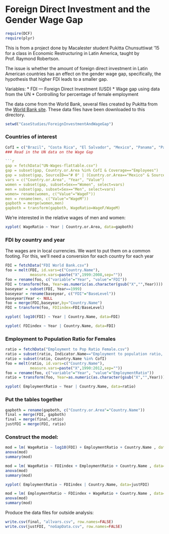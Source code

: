 Foreign Direct Investment and the Gender Wage Gap
========================================================

```r
require(DCF)
require(plyr)
```

This is from a project done by Macalester student Pukitta Chunsuttiwat '15 for a class in Economic Restructuring in Latin America, taught by Prof. Raymond Robertson.

The issue is whether the amount of foreign direct investment in Latin American countries has an effect on the gender wage gap, specifically, the hypothesis that higher FDI leads to a smaller gap.

Variables:
* FDI --- Foreign Direct Investment (USD)
* Wage gap using data from the UN
* Controlling for percentage of female employment

The data come from the World Bank, several files created by Pukitta from the [World Bank site]().  These data files have been downloaded to this directory.

```r
setwd("CaseStudies/ForeignInvestmentAndWageGap")
```

### Countries of interest

```r
CofI = c("Brazil", "Costa Rica", "El Salvador", "Mexico", "Panama", "Paraguay")
### Read in the UN data on the Wage Gap

```r
gap = fetchData("UN-Wages-flattable.csv")
gap = subset(gap, Country.or.Area %in% CofI & Coverage=="Employees")
gap = subset(gap, SourceID=="# 0" | (Country.or.Area=="Mexico" & SourceID=="# 1"))
vars = c("Country.or.Area", "Year", "Value")
women = subset(gap, subset=Sex=="Women", select=vars)
men = subset(gap, subset=Sex=="Men", select=vars)
women= rename(women, c("Value"="WageF"))
men = rename(men, c("Value"="WageM"))
gapboth = merge(women,men)
gapboth = transform(gapboth, WageRatio=WageF/WageM)
```

We're interested in the relative wages of men and women:
```r
xyplot( WageRatio ~ Year | Country.or.Area, data=gapboth)
```

### FDI by country and year
The wages are in local currencies.  We want to put them on a common footing.  For this, we'll need a conversion for each country for each year

```r
FDI = fetchData("FDI World Bank.csv")
foo = melt(FDI, id.vars=c("Country.Name"), 
           measure.vars=paste("X",1999:2008,sep=""))
foo = rename(foo, c("variable"="Year", "value"="FDI"))
FDI = transform(foo, Year=as.numeric(as.character(gsub("X","",Year))))
baseyear = subset(FDI, Year==1999)
baseyear = rename(baseyear, c("FDI"="BaseLevel"))
baseyear$Year <- NULL
foo = merge(FDI,baseyear,by="Country.Name")
FDI = transform(foo, FDIindex=FDI/BaseLevel)
```

```r
xyplot( log10(FDI) ~ Year | Country.Name, data=FDI)
```

```r
xyplot( FDIindex ~ Year | Country.Name, data=FDI)
```

### Employment to Population Ratio for Females

```r
ratio = fetchData("Employment to Pop Ratio Female.csv")
ratio = subset(ratio, Indicator.Name=="Employment to population ratio, 15+, female (%)")
ratio = subset(ratio, Country.Name %in% CofI)
foo = melt(ratio, id.vars=c("Country.Name"), 
           measure.vars=paste("X",1990:2012,sep=""))
foo = rename(foo, c("variable"="Year", "value"="EmploymentRatio"))
ratio = transform(foo, Year=as.numeric(as.character(gsub("X","",Year))))
```

```r
xyplot( EmploymentRatio ~ Year | Country.Name, data=ratio)
```


### Put the tables together

```r
gapboth = rename(gapboth, c("Country.or.Area"="Country.Name"))
final = merge(FDI, gapboth)
final = merge(final,ratio)
justFDI = merge(FDI, ratio)
```

### Construct the model:

```r
mod = lm( WageRatio ~ log10(FDI) + EmploymentRatio + Country.Name , data=final)
anova(mod)
summary(mod)
```

```r
mod = lm( WageRatio ~ FDIindex + EmploymentRatio + Country.Name , data=final)
anova(mod)
summary(mod)
```

```r
xyplot( EmploymentRatio ~ FDIindex | Country.Name, data=justFDI)
```

```r
mod = lm( EmploymentRatio ~ FDIindex + WageRatio + Country.Name , data=final)
anova(mod)
summary(mod)
```

Produce the data files for outside analysis:
```r
write.csv(final, "allvars.csv", row.names=FALSE)
write.csv(justFDI, "noGapData.csv", row.names=FALSE)
```